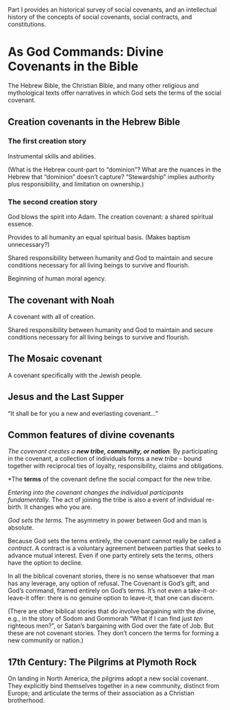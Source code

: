 #  {.unnumbered}

Part I provides an historical survey of social covenants, and an
intellectual history of the concepts of social covenants, social
contracts, and constitutions.

# As God Commands: Divine Covenants in the Bible

The Hebrew Bible, the Christian Bible, and many other religious and
mythological texts offer narratives in which God sets the terms of the
social covenant.

## Creation covenants in the Hebrew Bible

### The first creation story

Instrumental skills and abilities.

(What is the Hebrew count-part to “dominion”? What are the nuances in
the Hebrew that “dominion” doesn’t capture? “Stewardship” implies
authority plus responsibility, and limitation on ownership.)

### The second creation story

God blows the spirit into Adam. The creation covenant: a shared
spiritual essence.

Provides to all humanity an equal spiritual basis. (Makes baptism
unnecessary?)

Shared responsibility between humanity and God to maintain and secure
conditions necessary for all living beings to survive and flourish.

Beginning of human moral agency.

## The covenant with Noah

A covenant with all of creation.

Shared responsibility between humanity and God to maintain and secure
conditions necessary for all living beings to survive and flourish.

## The Mosaic covenant

A covenant specifically with the Jewish people.

## Jesus and the Last Supper

"It shall be for you a new and everlasting covenant..."

## Common features of divine covenants

*The covenant creates a **new tribe, community, or nation**.* By
participating in the covenant, a collection of individuals forms a new
*tribe* - bound together with reciprocal ties of loyalty,
responsibility, claims and obligations.

\*The **terms** of the covenant define the social compact for the new
tribe.

*Entering into the covenant changes the individual participants
fundamentally.* The act of joining the tribe is also a event of
individual re-birth. It changes who you are.

*God sets the terms.* The asymmetry in power between God and man is
absolute.

Because God sets the terms entirely, the covenant cannot really be
called a *contract*. A contract is a voluntary agreement between parties
that seeks to advance mutual interest. Even if one party entirely sets
the terms, others have the option to decline.

In all the biblical covenant stories, there is no sense whatsoever that
man has any leverage, any option of refusal. The Covenant is God's gift,
and God's command, framed entirely on God's terms. It's not even a
take-it-or-leave-it offer: there is no genuine option to leave-it, that
one can discern.

(There are other biblical stories that do involve bargaining with the
divine, e.g., in the story of Sodom and Gommorah "What if I can find
just *ten* righteous men?", or Satan's bargaining with God over the fate
of Job. But these are not covenant stories. They don't concern the terms
for forming a new community or nation.)

## 17th Century: The Pilgrims at Plymoth Rock

On landing in North America, the pilgrims adopt a new social covenant.
They explicitly bind themselves together in a new community, distinct
from Europe; and articulate the terms of their association as a
Christian brotherhood.
